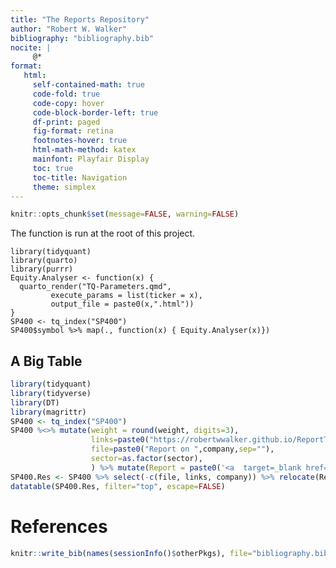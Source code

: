 ```yaml
---
title: "The Reports Repository"
author: "Robert W. Walker"
bibliography: "bibliography.bib"
nocite: |
     @*
format: 
   html:
     self-contained-math: true
     code-fold: true
     code-copy: hover
     code-block-border-left: true
     df-print: paged
     fig-format: retina
     footnotes-hover: true
     html-math-method: katex
     mainfont: Playfair Display
     toc: true
     toc-title: Navigation
     theme: simplex
---
```


```r
knitr::opts_chunk$set(message=FALSE, warning=FALSE)
```


The function is run at the root of this project.

```
library(tidyquant)
library(quarto)
library(purrr)
Equity.Analyser <- function(x) {
  quarto_render("TQ-Parameters.qmd", 
         execute_params = list(ticker = x), 
         output_file = paste0(x,".html"))
}
SP400 <- tq_index("SP400")
SP400$symbol %>% map(., function(x) { Equity.Analyser(x)})
```

## A Big Table

```r
library(tidyquant)
library(tidyverse)
library(DT)
library(magrittr)
SP400 <- tq_index("SP400")
SP400 %<>% mutate(weight = round(weight, digits=3), 
                  links=paste0("https://robertwwalker.github.io/ReportTQ/files/",symbol,".html", sep=""), 
                  file=paste0("Report on ",company,sep=""),
                  sector=as.factor(sector),
                  ) %>% mutate(Report = paste0('<a  target=_blank href=\'', links, '\' >', file,'</a>' ))
SP400.Res <- SP400 %>% select(-c(file, links, company)) %>% relocate(Report, .after=symbol)
datatable(SP400.Res, filter="top", escape=FALSE)
```

# References

```r
knitr::write_bib(names(sessionInfo()$otherPkgs), file="bibliography.bib")
```

